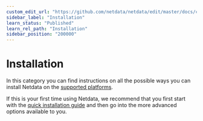 ```yaml
---
custom_edit_url: "https://github.com/netdata/netdata/edit/master/docs/category-overview-pages/installation-overview.md"
sidebar_label: "Installation"
learn_status: "Published"
learn_rel_path: "Installation"
sidebar_position: "200000"
---
```

# Installation

In this category you can find instructions on all the possible ways you can install Netdata on the
[supported platforms](/docs/installation/platform-support-policy).

If this is your first time using Netdata, we recommend that you first start with the 
[quick installation guide](/docs/getting-started/install-netdata) and then 
go into the more advanced options available to you. 


